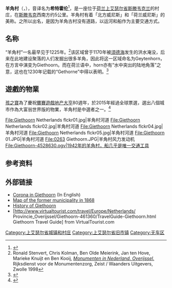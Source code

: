 {{noteTA
|1=zh-hans:艾瑟尔; zh-hant:愛塞;
|2=zh-cn:地产大亨;zh-hk:大富翁;zh-sg:大富翁;zh-tw:大富翁
}}
{{Infobox settlement
<!-- See Template:Infobox settlement for additional fields and descriptions -->
| name                    = 羊角村<br>(希特霍伦)
| native_name             = Giethoorn
| settlement_type         = [[村庄|村庄]]
| image_skyline           = Giethoorn Netherlands Channels-and-houses-of-Giethoorn-06.jpg
| imagesize               = 
| image_alt               = 
| image_caption           = 羊角村（2015年8月）
| image_flag              = Flag of Giethoorn.svg
| flag_size               = 
| flag_alt                = 
| image_seal              = 
| seal_size               = 
| seal_alt                = 
| image_shield            = Giethoorn wapen.svg
| shield_size             = 120x100px
| shield_alt              = 
| image_blank_emblem      = 
| blank_emblem_type       = 
| blank_emblem_size       = 
| blank_emblem_alt        = 
| nickname                = 
| motto                   = 
| image_map               = 
| map_alt                 = 
| map_caption             = 
| pushpin_map             = 
| pushpin_label_position  = 
| pushpin_map_alt         = 
| pushpin_map_caption     = 
| latd  = 52 |latm  = 44 |lats  = 20 |latNS  = N
| longd = 6 |longm = 4 |longs = 41 |longEW = E
| coor_pinpoint           = 
| coordinates_type        = 
| coordinates_display     = 
| coordinates_footnotes   = 
| subdivision_type        = [[世界政區索引|國家]]
| subdivision_name        = {{NET}}
| subdivision_type1       = [[荷蘭省份|省]]
| subdivision_name1       = [[上艾瑟尔省|上艾瑟尔省]]
| subdivision_type2       = [[市镇_(荷兰)|市镇]]
| subdivision_name2       = [[斯滕韦克兰|斯滕韦克兰]]
| established_title       = 
| established_date        = 
| founder                 = 
| named_for               = 
| seat_type               = 
| seat                    = 
| government_footnotes    = 
| government_type         = 
| leader_party            = 
| leader_title            = 
| leader_name             = 
| leader_title1           = 
| leader_name1            = 
| total_type              = 
| unit_pref               = 
| area_magnitude          = 
| area_footnotes          = 
| area_total_km2          = 
| area_total_sq_mi        = 
| area_total_dunam        = 
| area_land_km2           = 
| area_land_sq_mi         = 
| area_water_km2          = 
| area_water_sq_mi        = 
| area_water_percent      = 
| elevation_footnotes     = 
| elevation_m             = 
| elevation_ft            = 
| population_footnotes    = 
| population_total        = 
| population_as_of        = 
| population_density_km2  = 
| population_density_sq_mi= 
| population_est          = 
| pop_est_as_of           = 
| population_demonym      = 
| population_note         = 
| timezone1               = 
| utc_offset1             = 
| timezone1_DST           = 
| utc_offset1_DST         = 
| postal_code_type        = 
| postal_code             = 
| area_code_type          = 
| area_code               = 
| website                 = 
| footnotes               = 
}}

'''羊角村'''（{{lang-nl|Giethoorn}}，{{IPA-nl|ˈɣitɦoːrn}}），音译名为'''希特霍伦'''<ref>{{Cite web|title=世界地名翻译大辞典|url=http://mall.cnki.net/reference/ref_search.aspx?bid=R200807101&inputText=Giethoorn|work=mall.cnki.net|accessdate=2019-04-08}}</ref>，是一座位于[[荷兰|荷兰]][[上艾瑟尔省|上艾瑟尔省]][[斯滕韦克兰|斯滕韦克兰]]的村庄，在[[斯滕韋克_(上愛塞省)|斯滕韦克]]西南方约5公里。羊角村有着「北方威尼斯」和「荷兰威尼斯」的美称。之所以出名，是因为羊角古村没有道路，以运河和船作为主要交通方式。

== 名称 ==
“羊角村”一名最早见于1225年。<ref name="stenvert">Ronald Stenvert, Chris Kolman, Ben Olde Meierink, Jan ten Hove, Marieke Knuijt en Ben Kooij, [http://www.dbnl.org/tekst/sten009monu03_01/sten009monu03_01_0041.php ''Monumenten in Nederland. Overijssel.''] {{Wayback|url=http://www.dbnl.org/tekst/sten009monu03_01/sten009monu03_01_0041.php |date=20180909073803 }} Rijksdienst voor de Monumentenzorg, Zeist / Waanders Uitgevers, Zwolle 1998</ref>该区域曾于1170年被[[須德海|須德海]]发生的洪水淹没，后来在此地建设聚落的人们发掘出很多羊角，因此将这一区域命名为Geytenhorn，在方言中演变为Giethoorn。而在荷兰语中，horn亦有“水中突出的陆地角落”之意，这也在1230年记载的“Gethorne”中得以表明。<ref> {{Cite book | author= Gerald van Berkel, Klaas Samplonius | year = 1995| title = Nederlandse plaatsnamen | publisher = Het Spectrum | ISBN = 90-274-4059-X}}</ref>

==遊戲的物業==
[[孩之寶|孩之寶]]為了慶祝[[擲賽遊戲|擲賽遊戲]][[地产大亨|地产大亨]]80週年，於2015年經過全球票選，選出八個城市作為大富翁世界版的物業，羊角村是中選者之一。<ref>{{cite news|url=https://www.independent.co.uk/news/weird-news/monopoly-reveals-cities-chosen-its-80th-anniversary-world-edition-and-where-they-will-be-placed-board-10125704.html|title=Revealed: The cities that made it on to Monopoly's global edition|date=2015-03-22|newspaper=The Independent}}</ref>

<gallery>
File:Giethoorn Netherlands flckr01.jpg|羊角村河道
File:Giethoorn Netherlands flckr02.jpg|羊角村河道
File:Giethoorn Netherlands flckr04.jpg|羊角村河道
File:Giethoorn Netherlands flckr05.jpg|羊角村河道
File:Giethoorn 01.JPG|羊角村河道
File:0263 Giethoorn.JPG|羊角村风力发动机
File:Giethoorn-4528630.ogv|1942年的羊角村，船几乎是唯一交通工具
</gallery>

== 参考资料 ==
<references/>

== 外部链接 ==
* [https://giethoornvillage.com/giethoorn-tourist-information-corona/ Corona in Giethoorn] {{Wayback|url=https://giethoornvillage.com/giethoorn-tourist-information-corona/ |date=20200805100120 }} (In English)
* [http://www.atlas1868.nl/ov/giethoorn.html Map of the former municipality in 1868] {{Wayback|url=http://www.atlas1868.nl/ov/giethoorn.html |date=20200926050526 }}
* [https://web.archive.org/web/20090802112920/http://www.gameo.org/encyclopedia/encyclopedia/contents/giethoorn_overijssel_netherlands History of Giethoorn]
* [http://www.virtualtourist.com/travel/Europe/Netherlands/<!-- -->Provincie_Overijssel/Giethoorn-461360/TravelGuide-Giethoorn.html Giethoorn Travel Guide] from VirtualTourist.com

{{coord|52|44|23|N|6|04|39|E|region:NL-OV_type:city(2500)_source:dewiki|display=title}}


[[Category:上艾瑟尔省城镇和村庄|Category:上艾瑟尔省城镇和村庄]]
[[Category:上艾瑟尔省旧市镇|Category:上艾瑟尔省旧市镇]]
[[Category:无车区|Category:无车区]]